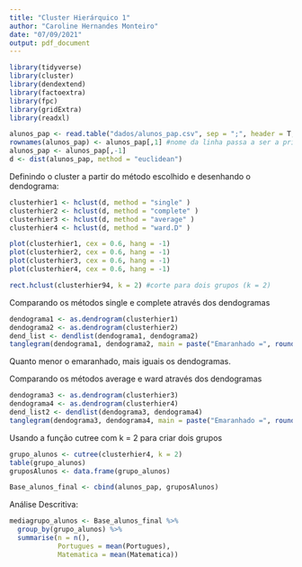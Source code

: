 ```yaml
---
title: "Cluster Hierárquico 1"
author: "Caroline Hernandes Monteiro"
date: "07/09/2021"
output: pdf_document
---
```


```r
library(tidyverse)
library(cluster)
library(dendextend)
library(factoextra)
library(fpc)
library(gridExtra)
library(readxl)
```


```r
alunos_pap <- read.table("dados/alunos_pap.csv", sep = ";", header = T, dec = ",")
rownames(alunos_pap) <- alunos_pap[,1] #nome da linha passa a ser a primeira coluna
alunos_pap <- alunos_pap[,-1]
d <- dist(alunos_pap, method = "euclidean")
```


Definindo o cluster a partir do método escolhido e desenhando o dendograma:

```r
clusterhier1 <- hclust(d, method = "single" )
clusterhier2 <- hclust(d, method = "complete" )
clusterhier3 <- hclust(d, method = "average" )
clusterhier4 <- hclust(d, method = "ward.D" )

plot(clusterhier1, cex = 0.6, hang = -1)
plot(clusterhier2, cex = 0.6, hang = -1)
plot(clusterhier3, cex = 0.6, hang = -1)
plot(clusterhier4, cex = 0.6, hang = -1)

rect.hclust(clusterhier94, k = 2) #corte para dois grupos (k = 2)
```


Comparando os métodos single e complete através dos dendogramas

```r
dendograma1 <- as.dendrogram(clusterhier1)
dendograma2 <- as.dendrogram(clusterhier2)
dend_list <- dendlist(dendograma1, dendograma2)
tanglegram(dendograma1, dendograma2, main = paste("Emaranhado =", round(entanglement(dend_list), 2)))
```

Quanto menor o emaranhado, mais iguais os dendogramas.


Comparando os métodos average e ward através dos dendogramas

```r
dendograma3 <- as.dendrogram(clusterhier3)
dendograma4 <- as.dendrogram(clusterhier4)
dend_list2 <- dendlist(dendograma3, dendograma4)
tanglegram(dendograma3, dendograma4, main = paste("Emaranhado =", round(entanglement(dend_list2), 2)))
```


Usando a função cutree com k = 2 para criar dois grupos

```r
grupo_alunos <- cutree(clusterhier4, k = 2)
table(grupo_alunos)
gruposAlunos <- data.frame(grupo_alunos)

Base_alunos_final <- cbind(alunos_pap, gruposAlunos)
```


Análise Descritiva:

```r
mediagrupo_alunos <- Base_alunos_final %>% 
  group_by(grupo_alunos) %>% 
  summarise(n = n(),
            Portugues = mean(Portugues), 
            Matematica = mean(Matematica))
```

